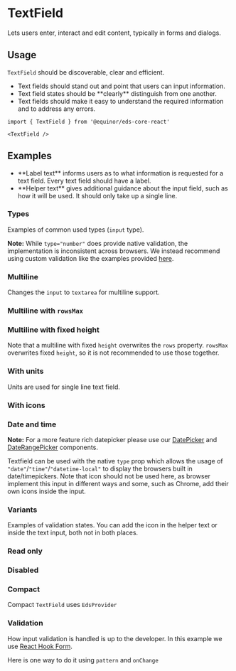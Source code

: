 
<Meta of={ComponentStories} />

# TextField

Lets users enter, interact and edit content, typically in forms and dialogs.

<Links 
    ariaUrl="https://www.w3.org/TR/2017/REC-wai-aria-1.1-20171214/#textbox"
    figmaUrl="https://www.figma.com/file/0bGXR2sCwMVSDNyyzu5BXrO5/UI%E2%80%94User-Interface?node-id=18618%3A6"
    documentationUrl="https://eds.equinor.com/0b0c666ab/p/77e7d5-text-field/b/86826a"
    sourceUrl="https://github.com/equinor/design-system/blob/develop/packages/eds-core-react/src/components/TextField/TextField.tsx"
    npmUrl="https://www.npmjs.com/package/@equinor/eds-core-react"
/>

<Primary />
<Controls />

## Usage

`TextField` should be discoverable, clear and efficient.

<ul>
  <li>Text fields should stand out and point that users can input information.</li>
  <li>Text field states should be **clearly** distinguish from one another.</li>
  <li>Text fields should make it easy to understand the required information and to address any errors.</li>
</ul>

```tsx
import { TextField } from '@equinor/eds-core-react'

<TextField />
```

## Examples

<ul>
  <li>
    **Label text** informs users as to what information is requested for a text
    field. Every text field should have a label.
  </li>
  <li>
    **Helper text** gives additional guidance about the input field, such as how
    it will be used. It should only take up a single line.
  </li>
</ul>

### Types

Examples of common used types (`input` type).

<Canvas of={ComponentStories.Types} />

**Note:** While `type="number"` does provide native validation, the implementation is inconsistent across browsers. We instead recommend using custom validation like the examples provided [here](?path=/docs/inputs-textfield--validation).

### Multiline

Changes the `input` to `textarea` for multiline support.

<Canvas of={ComponentStories.Multiline} />

### Multiline with `rowsMax`

<Canvas of={ComponentStories.MultilineRowsMax} />

### Multiline with fixed height

Note that a multiline with fixed `height` overwrites the `rows` property. `rowsMax` overwrites fixed `height`,
so it is not recommended to use those together.

<Canvas of={ComponentStories.MultilineFixedHeight} />

### With units

Units are used for single line text field.

<Canvas of={ComponentStories.WithUnit} />

### With icons

<Canvas of={ComponentStories.WithIcons} />

### Date and time
**Note:** For a more feature rich datepicker please use our [DatePicker](../?path=/docs/inputs-dates-datepicker--docs) and [DateRangePicker](../?path=/docs/inputs-dates-daterangepicker--docs) components.

Textfield can be used with the native `type` prop which allows the usage of `"date"`/`"time"`/`"datetime-local"` to display the browsers built in date/timepickers.
Note that icon should not be used here, as browser implement this input in different ways and some, such as Chrome, add their own icons inside the input.


<Canvas of={ComponentStories.Datepicker} />

### Variants

Examples of validation states. You can add the icon in the helper text or inside the text input, both not in both places.

<Canvas of={ComponentStories.Variants} />

### Read only

<Canvas of={ComponentStories.ReadOnly} />

### Disabled

<Canvas of={ComponentStories.Disabled} />

### Compact

Compact `TextField` uses `EdsProvider`

<Canvas of={ComponentStories.Compact} />

### Validation

How input validation is handled is up to the developer. In this example we use <a href="https://react-hook-form.com/">React Hook Form</a>.

<Canvas of={ComponentStories.ValidationWithReactHookForm} />

Here is one way to do it using `pattern` and `onChange`

<Canvas of={ComponentStories.Validation} />
